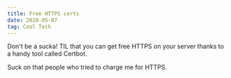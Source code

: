 ```yaml
---
title: Free HTTPS certs
date: 2020-05-07
tag: Cool Tech
---
```



Don't be a sucka! TIL that you can get free HTTPS on your server thanks to a handy
tool called <TextLink href="https://certbot.eff.org/">Certbot</TextLink>.

Suck on that people who tried to charge me for HTTPS.
